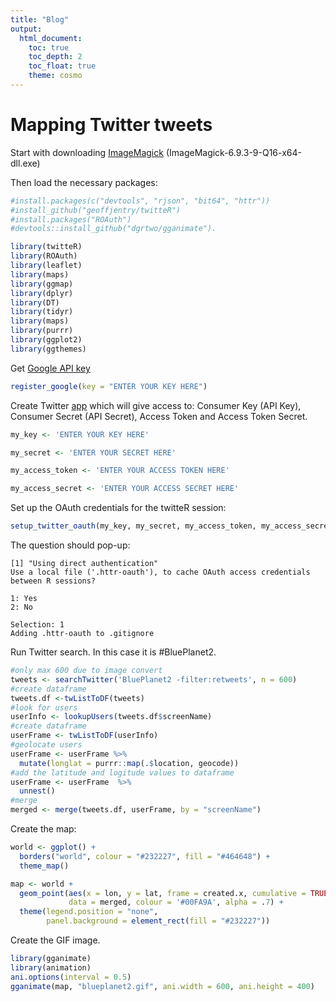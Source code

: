 ---
title: "Blog"
output: 
  html_document:
    toc: true
    toc_depth: 2
    toc_float: true
    theme: cosmo
---


# Mapping Twitter tweets

Start with downloading [ImageMagick](http://ftp.icm.edu.pl/packages/ImageMagick/binaries/) (ImageMagick-6.9.3-9-Q16-x64-dll.exe)

Then load the necessary packages:

```{r message = FALSE}
#install.packages(c("devtools", "rjson", "bit64", "httr"))
#install_github("geoffjentry/twitteR")
#install.packages("ROAuth")
#devtools::install_github("dgrtwo/gganimate").

library(twitteR)
library(ROAuth)
library(leaflet) 
library(maps)
library(ggmap)
library(dplyr)
library(DT)
library(tidyr)
library(maps)
library(purrr)
library(ggplot2)
library(ggthemes)
```


Get [Google API key](https://developers.google.com/maps/documentation/javascript/get-api-key)

```{r}
register_google(key = "ENTER YOUR KEY HERE")
```


Create Twitter [app](https://apps.twitter.com/) which will give access to: Consumer Key (API Key), Consumer Secret (API Secret), Access Token and Access Token Secret. 

```{r}
my_key <- 'ENTER YOUR KEY HERE'

my_secret <- 'ENTER YOUR SECRET HERE'

my_access_token <- 'ENTER YOUR ACCESS TOKEN HERE'

my_access_secret <- 'ENTER YOUR ACCESS SECRET HERE'
```


Set up the OAuth credentials for the twitteR session:

```{r}
setup_twitter_oauth(my_key, my_secret, my_access_token, my_access_secret)
```


The question should pop-up:
```
[1] "Using direct authentication"
Use a local file ('.httr-oauth'), to cache OAuth access credentials between R sessions?

1: Yes
2: No

Selection: 1
Adding .httr-oauth to .gitignore
```

Run Twitter search. In this case it is #BluePlanet2.

```{r}
#only max 600 due to image convert
tweets <- searchTwitter('BluePlanet2 -filter:retweets', n = 600)
#create dataframe
tweets.df <-twListToDF(tweets)
#look for users
userInfo <- lookupUsers(tweets.df$screenName) 
#create dataframe
userFrame <- twListToDF(userInfo)
#geolocate users
userFrame <- userFrame %>% 
  mutate(longlat = purrr::map(.$location, geocode))
#add the latitude and logitude values to dataframe
userFrame <- userFrame  %>% 
  unnest() 
#merge
merged <- merge(tweets.df, userFrame, by = "screenName")
```


Create the map: 

```{r}
world <- ggplot() +
  borders("world", colour = "#232227", fill = "#464648") +
  theme_map()

map <- world +
  geom_point(aes(x = lon, y = lat, frame = created.x, cumulative = TRUE),
             data = merged, colour = '#00FA9A', alpha = .7) +
  theme(legend.position = "none",
        panel.background = element_rect(fill = "#232227")) 
```


Create the GIF image.

```{r}
library(gganimate)
library(animation)
ani.options(interval = 0.5)
gganimate(map, "blueplanet2.gif", ani.width = 600, ani.height = 400)
```
